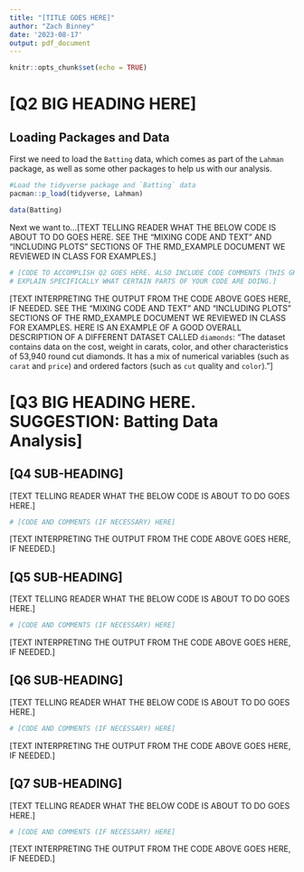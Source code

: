 ```yaml
---
title: "[TITLE GOES HERE]"
author: "Zach Binney"
date: '2023-08-17'
output: pdf_document
---
```


```r
knitr::opts_chunk$set(echo = TRUE)
```

# [Q2 BIG HEADING HERE]

## Loading Packages and Data

First we need to load the `Batting` data, which comes as part of the `Lahman` package, as well as some other packages to help us with our analysis.

```r
#Load the tidyverse package and `Batting` data
pacman::p_load(tidyverse, Lahman)

data(Batting)
```

Next we want to...[TEXT TELLING READER WHAT THE BELOW CODE IS ABOUT TO DO GOES HERE. SEE THE "MIXING CODE AND TEXT" AND "INCLUDING PLOTS" SECTIONS OF THE RMD_EXAMPLE DOCUMENT WE REVIEWED IN CLASS FOR EXAMPLES.]

```r

# [CODE TO ACCOMPLISH Q2 GOES HERE. ALSO INCLUDE CODE COMMENTS (THIS GREEN TEXT) AS YOU DEEM NECESSARY TO
# EXPLAIN SPECIFICALLY WHAT CERTAIN PARTS OF YOUR CODE ARE DOING.]


```

[TEXT INTERPRETING THE OUTPUT FROM THE CODE ABOVE GOES HERE, IF NEEDED. SEE THE "MIXING CODE AND TEXT" AND "INCLUDING PLOTS" SECTIONS OF THE RMD_EXAMPLE DOCUMENT WE REVIEWED IN CLASS FOR EXAMPLES. HERE IS AN EXAMPLE OF A GOOD OVERALL DESCRIPTION OF A DIFFERENT DATASET CALLED `diamonds`: "The dataset contains data on the cost, weight in carats, color, and other characteristics of 53,940 round cut diamonds. It has a mix of numerical variables (such as `carat` and `price`) and ordered factors (such as `cut` quality and `color`)."]

# [Q3 BIG HEADING HERE. SUGGESTION: Batting Data Analysis]

## [Q4 SUB-HEADING]

[TEXT TELLING READER WHAT THE BELOW CODE IS ABOUT TO DO GOES HERE.]

```r

# [CODE AND COMMENTS (IF NECESSARY) HERE]


```

[TEXT INTERPRETING THE OUTPUT FROM THE CODE ABOVE GOES HERE, IF NEEDED.]

## [Q5 SUB-HEADING]

[TEXT TELLING READER WHAT THE BELOW CODE IS ABOUT TO DO GOES HERE.]

```r

# [CODE AND COMMENTS (IF NECESSARY) HERE]


```

[TEXT INTERPRETING THE OUTPUT FROM THE CODE ABOVE GOES HERE, IF NEEDED.]

## [Q6 SUB-HEADING]

[TEXT TELLING READER WHAT THE BELOW CODE IS ABOUT TO DO GOES HERE.]

```r

# [CODE AND COMMENTS (IF NECESSARY) HERE]


```

[TEXT INTERPRETING THE OUTPUT FROM THE CODE ABOVE GOES HERE, IF NEEDED.]

## [Q7 SUB-HEADING]

[TEXT TELLING READER WHAT THE BELOW CODE IS ABOUT TO DO GOES HERE.]

```r

# [CODE AND COMMENTS (IF NECESSARY) HERE]


```

[TEXT INTERPRETING THE OUTPUT FROM THE CODE ABOVE GOES HERE, IF NEEDED.]
